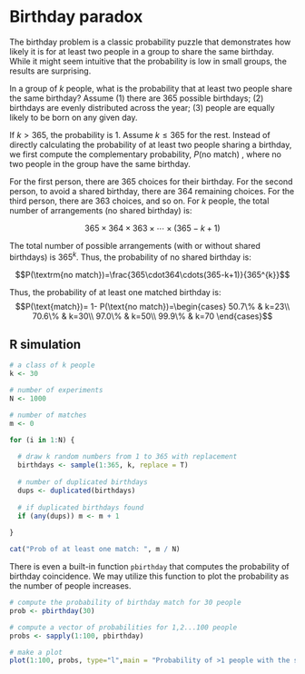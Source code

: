 # Birthday paradox

The birthday problem is a classic probability puzzle that demonstrates
how likely it is for at least two people in a group to share the same
birthday. While it might seem intuitive that the probability is low in
small groups, the results are surprising.

::: {#exm-birthday}
In a group of $k$ people, what is the probability that at least two
people share the same birthday? Assume (1) there are 365 possible
birthdays; (2) birthdays are evenly distributed across the year; (3)
people are equally likely to be born on any given day.
:::

::: solution
If $k>365$, the probability is $1$. Assume $k\leq365$ for the rest.
Instead of directly calculating the probability of at least two people
sharing a birthday, we first compute the complementary probability,
$P(\text{no match})$ , where no two people in the group have the same
birthday.

For the first person, there are 365 choices for their birthday. For the
second person, to avoid a shared birthday, there are 364 remaining
choices. For the third person, there are 363 choices, and so on. For $k$
people, the total number of arrangements (no shared birthday) is:

$$365 \times 364 \times 363 \times \cdots \times (365 - k + 1)$$

The total number of possible arrangements (with or without shared
birthdays) is $365^k$. Thus, the probability of no shared birthday is:

$$P(\textrm{no match})=\frac{365\cdot364\cdots(365-k+1)}{365^{k}}$$

Thus, the probability of at least one matched birthday is:
$$P(\text{match})= 1- P(\text{no match})=\begin{cases}
50.7\% & k=23\\
70.6\% & k=30\\
97.0\% & k=50\\
99.9\% & k=70
\end{cases}$$
:::

## R simulation {.unnumbered}

```r
# a class of k people 
k <- 30

# number of experiments
N <- 1000

# number of matches
m <- 0

for (i in 1:N) {
  
  # draw k random numbers from 1 to 365 with replacement
  birthdays <- sample(1:365, k, replace = T) 
    
  # number of duplicated birthdays
  dups <- duplicated(birthdays)
    
  # if duplicated birthdays found
  if (any(dups)) m <- m + 1
  
}

cat("Prob of at least one match: ", m / N)

```

There is even a built-in function `pbirthday` that computes the
probability of birthday coincidence. We may utilize this function to
plot the probability as the number of people increases.

```r
# compute the probability of birthday match for 30 people
prob <- pbirthday(30) 

# compute a vector of probabilities for 1,2...100 people
probs <- sapply(1:100, pbirthday)

# make a plot
plot(1:100, probs, type="l",main = "Probability of >1 people with the same birthday")
```
